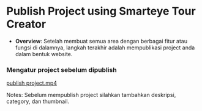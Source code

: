 # Publish Project using Smarteye Tour Creator

- **Overview**: Setelah membuat semua area dengan berbagai fitur atau fungsi di dalamnya, langkah terakhir adalah mempublikasi project anda dalam bentuk website.


### Mengatur project sebelum dipublish


[publish project.mp4](https://prod-files-secure.s3.us-west-2.amazonaws.com/05cdfccc-adb3-469e-aac5-6dc11ecc1b49/02495682-5f85-4476-9e70-64968bc187b9/publish_project.mp4)

Notes: Sebelum mempublish project silahkan tambahkan deskripsi, category, dan thumbnail.
